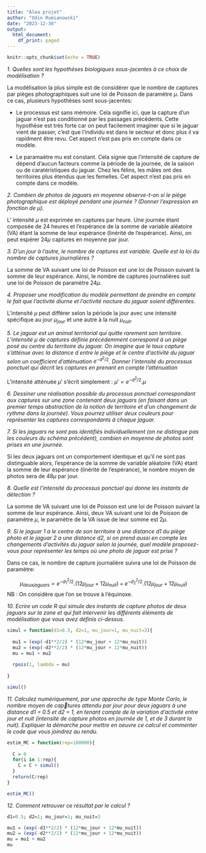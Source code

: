 ---
title: "Alea projet"
author: "Odin Rumianowski"
date: "2023-12-30"
output:
  html_document:
    df_print: paged
---

```{r setup, include=FALSE}
knitr::opts_chunk$set(echo = TRUE)
```

*1. Quelles sont les hypothèses biologiques sous-jacentes à ce choix de modélisation ?*

La modélisation la plus simple est de considérer que le nombre de captures par pièges photographiques suit une loi de Poisson de paramètre $µ$. Dans ce cas, plusieurs hypothèses sont sous-jacentes:

- Le processus est sans mémoire. Cela signifie ici, que la capture d'un jaguar n'est pas conditionné par les passages précédents. Cette hypothèse est très forte car on peut facilement imaginer que si le jaguar vient de passer, c'est que l'individu est dans le secteur et donc plus il va rapidment être revu. Cet aspect n'est pas pris en compte dans ce modèle.

- Le paramaètre mu est constant. Cela signie que l'intensité de capture de dépend d'aucun facteurs comme la période de la journée, de la saison ou de caratéristiques du jaguar. Chez les félins, les mâles ont des territoires plus étendus que les femelles. Cet aspect n'est pas pris en compte dans ce modèle.

*2. Combien de photos de jaguars en moyenne observe-t-on si le piège photographique est déployé pendant une journée ? (Donner l’expression en fonction de µ). *

L' intensité $µ$ est exprimée en captures par heure. Une journée étant composée de 24 heures et l'espérance de la somme de variable aléatoire (VA) étant la somme de leur espérance (linérité de l'espérance). Ainsi, on peut espérer $24µ$ captures en moyenne par jour.

*3. D’un jour à l’autre, le nombre de captures est variable. Quelle est la loi du nombre de captures journalières ?*

La somme de VA suivant une loi de Poisson est une loi de Poisson suivant la somme de leur espérance. Ainsi, le nombre de captures journalières suit une loi de Poisson de paramètre $24µ$.

*4. Proposer une modification du modèle permettant de prendre en compte le fait que l’activité diurne et l’activité nocture du jaguar soient différentes.*

L'intensité $µ$ peut différer selon la période la jour avec une intensité spécifique au jour $µ_{jour}$ et une autre à la nuit $µ_{nuit}$.

*5. Le jaguar est un animal territorial qui quitte rarement son territoire. L’intensité µ de captures définie précédemment correspond à un piège posé au centre du territoire du jaguar. On imagine que le taux capture s’atténue avec la distance d entre le piège et le centre d’activité du jaguar selon un coefficient d’atténuation* $e^{−d^2/2}$*. Donner l’intensité du processus ponctuel qui décrit les captures en prenant en compte l’atténuation *

L'intensité atténuée $µ'$ s'écrit simplement : $µ' = e^{−d^2/2}.µ$


*6. Dessiner une réalisation possible du processus ponctuel correspondant aux captures sur une zone contenant deux jaguars (en faisant dans un premier temps abstraction de la notion de territoire et d’un changement de rythme dans la journée). Vous pourrez utiliser deux couleurs pour représenter les captures correspondants à chaque jaguar.*


*7. Si les jaguars ne sont pas identifiés individuellement (on ne distingue pas les couleurs du schéma précédent), combien en moyenne de photos sont prises en une journée.*

Si les deux jaguars ont un comportement identique et qu'il ne sont pas distinguable alors, l'espérance de la somme de variable aléatoire (VA) étant la somme de leur espérance (linérité de l'espérance), le nombre moyen de photos sera de $48µ$ par jour.

*8. Quelle est l’intensité du processus ponctuel qui donne les instants de détection ?*

La somme de VA suivant une loi de Poisson est une loi de Poisson suivant la somme de leur espérance. Ainsi, deux VA suivant une loi de Poisson de paramètre $µ$, le paramètre de la VA issue de leur somme est $2µ$.

*9. Si le jaguar 1 a le centre de son territoire à une distance d1 du piège photo et le jaguar 2 a une distance d2, si on prend aussi en compte les changements d’activités du jaguar selon la journée, quel modèle proposez-vous pour représenter les temps où une photo de jaguar est prise ?*

Dans ce cas, le nombre de capture journalière suivra une loi de Poisson de paramètre:

$$ µ_{deux jaguars} = e^{−d_1^2/2}.(12 µ_{jour}+ 12µ_{nuit}) + e^{−d_2^2/2}.(12 µ_{jour}+ 12µ_{nuit}) $$
NB : On considère que l'on se trouve à l'équinoxe.

*10. Ecrire un code R qui simule des instants de capture photos de deux jaguars sur la zone et qui fait intervenir les différents éléments de modélisation que vous avez définis ci-dessus.*

```{r}
simul = function(d1=0.5, d2=1, mu_jour=1, mu_nuit=3){
  
  mu1 = (exp(-d1**2/2) * (12*mu_jour + 12*mu_nuit))
  mu2 = (exp(-d2**2/2) * (12*mu_jour + 12*mu_nuit))
  mu = mu1 + mu2
  
  rpois(1, lambda = mu)
  
}
```

```{r}
simul()
```


*11. Calculez numériquement, par une approche de type Monte Carlo, le nombre moyen de captures attendu par jour pour deux jaguars à une distance d1 = 0.5 et d2 = 1, en tenant compte de la variation d’activité entre jour et nuit (intensité de capture photos en journée de 1, et de 3 durant la nuit). Expliquer la démarche pour mettre en oeuvre ce calcul et commenter le code que vous joindrez au rendu.*


```{r}
estim_MC = function(rep=100000){
  
  C = 0
  for(i in 1:rep){
    C = C + simul()
  }
  return(C/rep)
}

estim_MC()
```



*12. Comment retrouver ce résultat par le calcul ?*

```{r}
d1=0.5; d2=1; mu_jour=1; mu_nuit=3

mu1 = (exp(-d1**2/2) * (12*mu_jour + 12*mu_nuit))
mu2 = (exp(-d2**2/2) * (12*mu_jour + 12*mu_nuit))
mu = mu1 + mu2
mu
```


